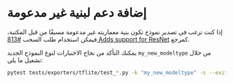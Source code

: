 # إضافة دعم لبنية غير مدعومة

إذا كنت ترغب في تصدير نموذج تكون بنية معماريته غير مدعومة مسبقًا من قبل المكتبة، فيمكن استخدام طلب السحب [#813 Adds support for ResNet](https://github.com/huggingface/optimum/pull/813) كمرجع.

يمكنك التأكد من نجاح الاختبارات لنوع النموذج الجديد `my_new_modeltype` من خلال تشغيل ما يلي:

```bash
pytest tests/exporters/tflite/test_*.py -k "my_new_modeltype" -s --exitfirst
```